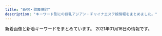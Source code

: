 ```yaml
---
title: "新宿・歌舞伎町"
description: "キーワード別にの巨乳アジアン・チャイナエステ嬢情報をまとめました。"
---
```


新着画像と新着キーワードをまとめています。
2021年01月16日の情報です。

<DmmAffiliateIns />
<KeywordTable
  shops={
    [
    {
        "url": "https://www.hagoromo.tokyo/",
        "img_links": [],
        "name": "\u7fbd\u8863\uff5e\u306f\u3054\u308d\u3082\uff5e",
        "keywords": {},
        "station": "JR\u65b0\u5bbf\u99c5\u6771\u53e3\u30fb\u6b4c\u821e\u4f0e\u753a"
    },
    {
        "url": "https://shinjuku-mensesthe.com/",
        "station": "JR\u65b0\u5bbf\u99c5\u6771\u53e3",
        "name": "\u5915\u9727 \u3086\u3046\u304e\u308a",
        "keywords": {
            "F": 1
        },
        "img_links": [
            "https://shinjuku-mensesthe.com/staff/yuki-l1.jpg",
            "https://shinjuku-mensesthe.com/massage/2020/09/14/hana-s1.jpg",
            "https://shinjuku-mensesthe.com/massage/2020/08/16/riri-s1.jpg",
            "https://shinjuku-mensesthe.com/staff/saya-s1.jpg",
            "https://shinjuku-mensesthe.com/icon/line.png",
            "https://shinjuku-mensesthe.com/staff/yukari-l1.jpg",
            "https://shinjuku-mensesthe.com/room/room-l1.jpg",
            "https://shinjuku-mensesthe.com/images/main-small.jpg",
            "https://shinjuku-mensesthe.com/room/room-l3.jpg",
            "https://shinjuku-mensesthe.com/menu/home.png",
            "https://shinjuku-mensesthe.com/staff/saya-l1.jpg",
            "https://scdn.line-apps.com/n/line_add_friends/btn/ja.png",
            "https://shinjuku-mensesthe.com/images/top1.jpg",
            "https://shinjuku-mensesthe.com/images/flower.png",
            "https://shinjuku-mensesthe.com/staff/sora-s1.jpg",
            "https://shinjuku-mensesthe.com/staff/yuki-s1.jpg",
            "https://shinjuku-mensesthe.com/staff/risa-s1.jpg",
            "https://shinjuku-mensesthe.com/images/footer-r.png",
            "https://shinjuku-mensesthe.com/menu/blog.png",
            "https://shinjuku-mensesthe.com/massage/2020/07/31/ai-s2.jpg",
            "https://shinjuku-mensesthe.com/staff/yukari-s1.jpg",
            "https://shinjuku-mensesthe.com/images/clear.png",
            "https://shinjuku-mensesthe.com/link/mens-esthe.png",
            "https://shinjuku-mensesthe.com/staff/arisa-l1.jpg",
            "https://shinjuku-mensesthe.com/room/room-l4.jpg",
            "https://shinjuku-mensesthe.com/button/blog.png",
            "https://shinjuku-mensesthe.com/images/header3.png",
            "https://shinjuku-mensesthe.com/menu/staff.png",
            "https://shinjuku-mensesthe.com/images/camp.png",
            "https://shinjuku-mensesthe.com/staff/sora-l1.jpg",
            "https://shinjuku-mensesthe.com/staff/risa-l1.jpg",
            "https://shinjuku-mensesthe.com/massage/2020/10/21/risa-s1.jpg",
            "https://shinjuku-mensesthe.com/icon/facebook.png",
            "https://shinjuku-mensesthe.com/2020/01/23/miki-s1.jpg",
            "https://shinjuku-mensesthe.com/icon/twitter.png",
            "https://shinjuku-mensesthe.com/menu/info.png",
            "https://shinjuku-mensesthe.com/images/top2.jpg",
            "https://shinjuku-mensesthe.com/massage/2020/10/05/yuki-s1.jpg",
            "https://shinjuku-mensesthe.com/button/home.png",
            "https://shinjuku-mensesthe.com/icon/yelp.png",
            "https://shinjuku-mensesthe.com/2019/12/15/sayuri-s2.jpg",
            "https://shinjuku-mensesthe.com/images/top3.jpg",
            "https://shinjuku-mensesthe.com/images/main-top.jpg",
            "https://shinjuku-mensesthe.com/room/room-l2.jpg",
            "https://shinjuku-mensesthe.com/staff/shiori-s1.jpg",
            "https://shinjuku-mensesthe.com/2020/01/23/sakura-s1.jpg",
            "https://shinjuku-mensesthe.com/massage/2020/07/31/covit19.jpg",
            "https://shinjuku-mensesthe.com/button/staff.png",
            "https://shinjuku-mensesthe.com/images/footer-l.png",
            "https://shinjuku-mensesthe.com/images/qrcode.png",
            "https://shinjuku-mensesthe.com/staff/arisa-s1.jpg",
            "https://shinjuku-mensesthe.com/images/main-sp.jpg"
        ]
    },
    {
        "keywords": {
            "89": 1,
            "D": 8,
            "F": 1,
            "87": 2,
            "88": 4,
            "86": 2,
            "90": 2,
            "C": 1,
            "E": 1
        },
        "img_links": [
            "http://clear-es.net/images/index_06.jpg",
            "http://clear-es.net/uploads/c1f6d0346f5cb109ac62c21a58c7deff.jpg",
            "http://clear-es.net/images/girls_11.jpg",
            "http://clear-es.net/yamituki-n/uploads/images/juri01s.jpg",
            "http://clear-es.net/images/koko_1.jpg",
            "http://clear-es.net/images/index_19.jpg",
            "http://clear-es.net/yamituki-n/uploads/images/mika03s.jpg",
            "http://clear-es.net/yamituki-n/uploads/images/yui01.jpg",
            "http://clear-es.net/yamituki-n/uploads/images/mmexport1576417470781.jpg",
            "http://clear-es.net/images/index_03.jpg",
            "http://clear-es.net/images/index_23.jpg",
            "http://clear-es.net/images/index_15.jpg",
            "http://clear-es.net/images/index_27.jpg",
            "http://clear-es.net/uploads/7553669390f1cc93427a4f6ad33b4668.jpg",
            "http://clear-es.net/uploads/22c8968348a9acc2dfc9ab0aecb09c27.jpg",
            "http://clear-es.net/images/index_28.jpg",
            "http://clear-es.net/uploads/09bdd5637edec4bfa3d47a7e9874640b.jpg",
            "http://clear-es.net/images/index_26.jpg",
            "http://clear-es.net/images/index_28_01.jpg",
            "http://clear-es.net/yamituki-n/uploads/images/rena02.jpg",
            "http://clear-es.net/images/index_21.jpg",
            "http://clear-es.net/uploads/f426bd85a8f6a9eac87e55b2d44c4bd5.jpg",
            "http://clear-es.net/uploads/cec0ed392fe00d8e3ff867c0625809e6.jpg",
            "http://clear-es.net/images/index_11.jpg",
            "http://clear-es.net/images/index_07.jpg",
            "http://clear-es.net/my_work/images/pic1.png",
            "http://clear-es.net/images/index_13.jpg",
            "http://clear-es.net/images/index_10.jpg",
            "http://clear-es.net/uploads/deba56537604611ac3b8da004b92d809.jpg",
            "http://clear-es.net/images/index_09.jpg",
            "http://clear-es.net/images/index_18.jpg",
            "http://clear-es.net/images/girls_03.jpg",
            "http://clear-es.net/images/index_04.jpg",
            "http://clear-es.net/images/girls_13.jpg",
            "http://clear-es.net/images/index_05.jpg",
            "http://clear-es.net/yamituki-n/uploads/images/rena01.jpg",
            "http://clear-es.net/images/index_01.jpg",
            "http://clear-es.net/images/index_02.jpg",
            "http://clear-es.net/uploads/97eb17743f96fd7f0551aab0bedd5e6f.jpg",
            "http://clear-es.net/uploads/10299154955d10c3b815a5638a35a934.jpg",
            "http://clear-es.net/uploads/e1133a4ba0f8c81f9d272f5793bda380.jpg",
            "http://clear-es.net/images/service_11.jpg",
            "http://clear-es.net/uploads/2aa97908694153fb149943f0b8445352.jpg",
            "http://clear-es.net/images/index_24.jpg",
            "http://clear-es.net/images/index_08.jpg",
            "http://clear-es.net/images/index_12.jpg",
            "http://clear-es.net/images/gallery_11.jpg",
            "http://clear-es.net/images/index_20.jpg",
            "http://clear-es.net/images/index_14.jpg",
            "http://clear-es.net/uploads/a62d7f24a5b9a4fd5aeef678eb24ef4b.jpg",
            "http://clear-es.net/images/index_25.jpg",
            "http://clear-es.net/images/index_17.jpg"
        ],
        "name": "CLEAR-\u30af\u30ea\u30a2-",
        "url": "http://clear-es.net/",
        "station": "\u897f\u6b66\u65b0\u5bbf\u99c5\u5317\u53e3"
    },
    {
        "station": "JR\u65b0\u5bbf\u99c5\u6771\u53e3",
        "name": "\u30c6\u30bb\u30e9-Tethera-",
        "img_links": [
            "http://aroma-massage.red/images/tm.png",
            "http://aroma-massage.red/images/fbb.jpg",
            "http://aroma-massage.red/images/kan.jpg",
            "http://aroma-massage.red/images/cg3.jpg",
            "http://aroma-massage.red/images/sta1.jpg",
            "http://aroma-massage.red/images/creditcard.jpg",
            "http://aroma-massage.red/images/sta6.jpg",
            "http://aroma-massage.red/images/sta4.jpg",
            "http://aroma-massage.red/images/nft.jpg",
            "http://aroma-massage.red/images/toph.png",
            "http://aroma-massage.red/images/sysl.jpg",
            "http://aroma-massage.red/images/card.jpg",
            "http://aroma-massage.red/images/acb.jpg",
            "http://aroma-massage.red/images/fbt.jpg",
            "http://aroma-massage.red/images/cg6.jpg",
            "http://aroma-massage.red/images/cg4.jpg",
            "http://aroma-massage.red/images/stal.jpg",
            "http://aroma-massage.red/images/cg5.jpg",
            "http://aroma-massage.red/images/sta5.jpg",
            "http://aroma-massage.red/images/option.jpg",
            "http://aroma-massage.red/images/sta3.jpg",
            "http://aroma-massage.red/images/cg1.jpg",
            "http://aroma-massage.red/images/int.jpg",
            "http://aroma-massage.red/images/cg2.jpg",
            "http://aroma-massage.red/images/qr.jpg",
            "http://aroma-massage.red/images/sta2.jpg"
        ],
        "keywords": {
            "D": 20,
            "E": 10
        },
        "url": "http://aroma-massage.red/"
    },
    {
        "name": "fairy\u30d5\u30a7\u30a2\u30ea\u30fc",
        "url": "http://fairy.este88.com/",
        "keywords": {},
        "station": "\u897f\u6b66\u65b0\u5bbf\u99c5\u5317\u53e3",
        "img_links": [
            "http://fairy.este88.com/images/mika1.jpg",
            "http://fairy.este88.com/images/koyuki1.jpg",
            "http://fairy.este88.com/images/r02.jpg",
            "http://fairy.este88.com/img/kaori1.jpg",
            "http://fairy.este88.com/gals/sayuri1.jpg",
            "http://fairy.este88.com/gals/nnana1.jpg",
            "http://fairy.este88.com/images/r01.jpg",
            "http://fairy.este88.com/images/ph1.jpg",
            "http://fairy.este88.com/img/momo1.jpg",
            "http://fairy.este88.com/img/koyuki1.jpg",
            "http://fairy.este88.com/images/kixyoko1.jpg",
            "http://fairy.este88.com/images/kaori1.jpg",
            "http://fairy.este88.com/img/mika1.jpg",
            "http://fairy.este88.com/images/momo1.jpg",
            "http://fairy.este88.com/img/kixyoko1.jpg",
            "http://fairy.este88.com/gals/koko1.jpg",
            "http://fairy.este88.com/gals/risa1.jpg",
            "http://fairy.este88.com/images/r04.jpg"
        ]
    },
    {
        "keywords": {
            "C": 8
        },
        "url": "http://hi-msg.com/koyuki/",
        "station": "JR\u65b0\u5bbf\u99c5\u6771\u53e3",
        "name": "KOYUKI",
        "img_links": [
            "http://hi-msg.com/koyuki/img/tel.png",
            "http://hi-msg.com/koyuki/img/p-8.jpg",
            "http://hi-msg.com/koyuki/img/p-4-1.jpg",
            "http://hi-msg.com/koyuki/img/p-2-1.jpg",
            "http://hi-msg.com/koyuki/img/english-t4.png",
            "http://hi-msg.com/koyuki/img/p-4.jpg",
            "http://hi-msg.com/koyuki/img/p-9.jpg",
            "http://hi-msg.com/koyuki/img/english-t5.png",
            "http://hi-msg.com/koyuki/img/english-t1.png",
            "http://hi-msg.com/koyuki/img/tit.png",
            "http://hi-msg.com/koyuki/img/t-1.png",
            "http://hi-msg.com/koyuki/img/t-2.png",
            "http://hi-msg.com/koyuki/img/p-7-1.jpg",
            "http://hi-msg.com/koyuki/img/p-1.jpg",
            "http://hi-msg.com/koyuki/img/english-t6.png",
            "http://hi-msg.com/koyuki/img/card-english.png",
            "http://hi-msg.com/koyuki/img/p-0.jpg",
            "http://hi-msg.com/koyuki/img/card.png",
            "http://hi-msg.com/koyuki/img/p-3-1.jpg",
            "http://hi-msg.com/koyuki/img/english-t3.png",
            "http://hi-msg.com/koyuki/img/english-t2.png",
            "http://hi-msg.com/koyuki/img/newstback.png",
            "http://hi-msg.com/koyuki/img/kanban4s.jpg",
            "http://hi-msg.com/koyuki/img/kanban4.jpg",
            "http://hi-msg.com/koyuki/img/p-6.jpg",
            "http://hi-msg.com/koyuki/img/p-3.jpg",
            "http://hi-msg.com/koyuki/img/p-7.jpg",
            "http://hi-msg.com/koyuki/img/head.png",
            "http://hi-msg.com/koyuki/img/p-11.jpg",
            "http://hi-msg.com/koyuki/img/p-2.jpg",
            "http://hi-msg.com/koyuki/img/t-3.png",
            "http://hi-msg.com/koyuki/img/botton.png",
            "http://hi-msg.com/koyuki/img/p-6-1.jpg",
            "http://hi-msg.com/koyuki/img/p-8-1.jpg",
            "http://hi-msg.com/koyuki/img/re.png",
            "http://hi-msg.com/koyuki/img/p-10.jpg",
            "http://hi-msg.com/koyuki/img/p-5.jpg"
        ]
    },
    {
        "name": "RELAIR \uff5e\u30ea\u30ec\u30a2\uff5e",
        "station": "\u65b0\u5bbf\u897f\u53e3\u99c5D5\u51fa\u53e3",
        "keywords": {
            "C": 8
        },
        "url": "http://in-esthe.com/relair/",
        "img_links": [
            "http://in-esthe.com/relair/img/p-3-1.jpg",
            "http://in-esthe.com/relair/img/p-9.jpg",
            "http://in-esthe.com/relair/img/newstback.png",
            "http://in-esthe.com/relair/img/re.png",
            "http://in-esthe.com/relair/img/card-english.png",
            "http://in-esthe.com/relair/img/tel.png",
            "http://in-esthe.com/relair/img/p-2.jpg",
            "http://in-esthe.com/relair/img/botton.png",
            "http://in-esthe.com/relair/img/fla1.png",
            "http://in-esthe.com/relair/img/fla2.png",
            "http://in-esthe.com/relair/img/head.png",
            "http://in-esthe.com/relair/img/t-1.png",
            "http://in-esthe.com/relair/img/p-8.jpg",
            "http://in-esthe.com/relair/img/english-t3.png",
            "http://in-esthe.com/relair/img/p-1.jpg",
            "http://in-esthe.com/relair/img/t-3.png",
            "http://in-esthe.com/relair/img/t-2.png",
            "http://in-esthe.com/relair/img/p-0.jpg",
            "http://in-esthe.com/relair/img/p-7.jpg",
            "http://in-esthe.com/relair/img/english-t5.png",
            "http://in-esthe.com/relair/img/p-3.jpg",
            "http://in-esthe.com/relair/img/s-1.jpg",
            "http://in-esthe.com/relair/img/p-1-1.jpg",
            "http://in-esthe.com/relair/img/english-t1.png",
            "http://in-esthe.com/relair/img/english-t6.png",
            "http://in-esthe.com/relair/img/twitter.png",
            "http://in-esthe.com/relair/img/english-t2.png",
            "http://in-esthe.com/relair/img/english-t4.png",
            "http://in-esthe.com/relair/img/fla.png",
            "http://in-esthe.com/relair/img/kanban4.jpg"
        ]
    },
    {
        "station": "JR\u65b0\u5bbf\u99c5\u897f\u53e3",
        "img_links": [
            "http://sweety-est.tokyo/images/a6.jpg",
            "http://sweety-est.tokyo/images/b-online.png",
            "http://sweety-est.tokyo/images/a8.jpg",
            "http://sweety-est.tokyo/images/tit-sub2.jpg",
            "http://sweety-est.tokyo/images/r4.jpg",
            "http://sweety-est.tokyo/images/slider-img001.jpg",
            "http://sweety-est.tokyo/images/r6.jpg",
            "http://sweety-est.tokyo/images/cg06.jpg",
            "http://sweety-est.tokyo/images/tit-sub5.jpg",
            "http://sweety-est.tokyo/images/m1.jpg",
            "http://sweety-est.tokyo/images/r3.jpg",
            "http://sweety-est.tokyo/images/a4.jpg",
            "http://sweety-est.tokyo/images/a7.jpg",
            "http://sweety-est.tokyo/images/cg08.jpg",
            "http://sweety-est.tokyo/images/m3.jpg",
            "http://sweety-est.tokyo/images/cg05.jpg",
            "http://sweety-est.tokyo/images/cg07.jpg",
            "http://sweety-est.tokyo/images/tit-sub3.jpg",
            "http://sweety-est.tokyo/images/cg04.jpg",
            "http://sweety-est.tokyo/images/r1.jpg",
            "http://sweety-est.tokyo/images/m4.jpg",
            "http://sweety-est.tokyo/images/tit-sub1.jpg",
            "http://sweety-est.tokyo/images/cg03.jpg",
            "http://sweety-est.tokyo/images/r2.jpg",
            "http://sweety-est.tokyo/images/a5.jpg",
            "http://sweety-est.tokyo/images/slider-img003.jpg",
            "http://sweety-est.tokyo/images/slider-img002.jpg",
            "http://sweety-est.tokyo/images/kan.jpg",
            "http://sweety-est.tokyo/images/cg02.jpg",
            "http://sweety-est.tokyo/images/qr.jpg",
            "http://sweety-est.tokyo/images/b-tel.png",
            "http://sweety-est.tokyo/images/r5.jpg",
            "http://sweety-est.tokyo/images/sys.jpg",
            "http://sweety-est.tokyo/images/a1.jpg",
            "http://sweety-est.tokyo/images/cg01.jpg",
            "http://sweety-est.tokyo/images/tit-sub6.jpg",
            "http://sweety-est.tokyo/images/m2.jpg",
            "http://sweety-est.tokyo/images/tit-sub4.jpg",
            "http://sweety-est.tokyo/images/kan1.jpg",
            "http://sweety-est.tokyo/images/a2.jpg",
            "http://sweety-est.tokyo/link/menlog.jpg",
            "http://sweety-est.tokyo/images/a3.jpg"
        ],
        "name": "sweet-\u30b9\u30a6\u30a3\u30fc\u30c8-",
        "url": "http://sweety-est.tokyo/",
        "keywords": {
            "86": 14,
            "E": 8,
            "87": 2,
            "D": 2
        }
    },
    {
        "name": "Fairy Girl",
        "url": "http://fairy-girl.work/",
        "keywords": {},
        "station": "JR\u65b0\u5bbf\u99c5\u897f\u53e3",
        "img_links": [
            "http://fairy-girl.work/images/11.jpg",
            "http://fairy-girl.work/staff/kana.jpg",
            "http://fairy-girl.work/images/ac1.jpg",
            "http://fairy-girl.work/staff/rika.jpg",
            "http://fairy-girl.work/images/line.png",
            "http://fairy-girl.work/images/8.jpg",
            "http://fairy-girl.work/staff/misa.jpg",
            "http://fairy-girl.work/images/news.jpg",
            "http://fairy-girl.work/images/7.jpg",
            "http://fairy-girl.work/img/rara1.jpg",
            "http://fairy-girl.work/images/6.jpg",
            "http://fairy-girl.work/images/10.jpg",
            "http://fairy-girl.work/staff/mari.jpg",
            "http://fairy-girl.work/img/kana1.jpg",
            "http://fairy-girl.work/img/mari1.jpg",
            "http://fairy-girl.work/images/tr.jpg",
            "http://fairy-girl.work/images/sys2.jpg",
            "http://fairy-girl.work/images/ac2.jpg",
            "http://fairy-girl.work/img/rina1.jpg",
            "http://fairy-girl.work/images/sys1.jpg",
            "http://fairy-girl.work/images/2.jpg",
            "http://fairy-girl.work/staff/eri.jpg",
            "http://fairy-girl.work/images/5.jpg",
            "http://fairy-girl.work/staff/kiki.jpg",
            "http://fairy-girl.work/staff/yuyu.jpg",
            "http://fairy-girl.work/img/kiki1.jpg",
            "http://fairy-girl.work/images/mobile.jpg",
            "http://fairy-girl.work/img/eri1.jpg",
            "http://fairy-girl.work/img/hitomi1.jpg",
            "http://fairy-girl.work/img/eri2.jpg",
            "http://fairy-girl.work/images/staff_t.jpg",
            "http://fairy-girl.work/staff/hitomi.jpg",
            "http://fairy-girl.work/images/1.jpg",
            "http://fairy-girl.work/images/bana0404_4.png",
            "http://fairy-girl.work/images/interior_t.jpg",
            "http://fairy-girl.work/images/3.jpg",
            "http://fairy-girl.work/img/yuyu1.jpg",
            "http://fairy-girl.work/images/9.jpg",
            "http://fairy-girl.work/images/12.jpg",
            "http://fairy-girl.work/images/int2.jpg",
            "http://fairy-girl.work/img/yuki1.jpg",
            "http://fairy-girl.work/img/kiki2.jpg",
            "http://fairy-girl.work/images/int1.jpg",
            "http://fairy-girl.work/staff/rara.jpg",
            "http://fairy-girl.work/img/misa1.jpg",
            "http://fairy-girl.work/img/rika1.jpg",
            "http://fairy-girl.work/staff/rina.jpg",
            "http://fairy-girl.work/staff/yuki.jpg"
        ]
    },
    {
        "name": "\u30d4\u30e5\u30a2\u30ea\u30be\u30fc\u30c8II",
        "keywords": {
            "98": 2,
            "90": 2,
            "94": 1,
            "E": 2,
            "D": 10,
            "86": 5,
            "88": 3,
            "84": 1,
            "85": 3,
            "C": 1,
            "89": 2,
            "96": 1,
            "F": 1,
            "92": 1
        },
        "url": "http://pure-resort.tyo.cm/",
        "station": "JR\u65b0\u5bbf\u99c5\u6771\u53e3",
        "img_links": [
            "http://pure-resort.tyo.cm/images/s_Staff.png",
            "http://pure-resort.tyo.cm/photos/sites/79/2019/03/2019032513361044.jpg",
            "http://pure-resort.tyo.cm/photos/sites/79/2019/08/2019082910403098.jpg",
            "http://pure-resort.tyo.cm/photos/sites/79/2019/04/201904111031010.jpg",
            "http://pure-resort.tyo.cm/images/s_pick.png",
            "http://pure-resort.tyo.cm/images/pure.png",
            "http://pure-resort.tyo.cm/photos/sites/79/2019/02/2019021613425634.png",
            "http://pure-resort.tyo.cm/photos/sites/79/2019/03/201903251336102.jpg",
            "http://pure-resort.tyo.cm/images/info_bj1.png",
            "http://pure-resort.tyo.cm/photos/sites/79/2018/12/2018120620512437.jpg",
            "http://pure-resort.tyo.cm/images/movie.jpg",
            "http://pure-resort.tyo.cm/photos/sites/79/2020/01/2020012408381891.jpg",
            "http://pure-resort.tyo.cm/images/news_bj3.png",
            "http://pure-resort.tyo.cm/photos/sites/79/2019/03/2019032513361063.jpg",
            "http://pure-resort.tyo.cm/images/top.png",
            "http://pure-resort.tyo.cm/photos/sites/79/2020/01/2020013001414859.jpg",
            "http://pure-resort.tyo.cm/photos/sites/79/2019/06/2019061515583771.jpg",
            "http://pure-resort.tyo.cm/images/s_twitter.png",
            "http://pure-resort.tyo.cm/images/mobile.png",
            "http://pure-resort.tyo.cm/photos/sites/79/2019/02/2019021613471797.jpg",
            "http://pure-resort.tyo.cm/images/news_bj1.png",
            "http://pure-resort.tyo.cm/photos/sites/79/2018/12/2018120620510142.jpg",
            "http://pure-resort.tyo.cm/photos/sites/79/2019/05/2019052114301665.jpg",
            "http://pure-resort.tyo.cm/images/s_Access.png",
            "http://pure-resort.tyo.cm/images/s_Recruit.png",
            "http://pure-resort.tyo.cm/photos/sites/79/2018/12/2018120620533769.jpg",
            "http://pure-resort.tyo.cm/photos/sites/79/2019/03/2019032513361053.jpg",
            "http://pure-resort.tyo.cm/images/s_face.png",
            "http://pure-resort.tyo.cm/images/info_bj3.png",
            "http://pure-resort.tyo.cm/photos/sites/79/2019/06/2019060310424416.jpg",
            "http://pure-resort.tyo.cm/images/s_info.png",
            "http://pure-resort.tyo.cm/images/line1.png",
            "http://pure-resort.tyo.cm/photos/sites/79/2018/12/2018120620515823.jpg",
            "http://pure-resort.tyo.cm/photos/sites/79/2019/10/2019100810264682.jpg",
            "http://pure-resort.tyo.cm/images/line.png",
            "http://pure-resort.tyo.cm/photos/sites/79/2020/02/2020020804143839.jpg",
            "http://pure-resort.tyo.cm/photos/sites/79/2019/01/2019011014121443.jpg",
            "http://pure-resort.tyo.cm/images/s_news.png",
            "http://pure-resort.tyo.cm/images/s_movie.png",
            "http://pure-resort.tyo.cm/images/s_Room.png",
            "http://pure-resort.tyo.cm/photos/sites/79/2019/11/2019110401242820.jpg"
        ]
    },
    {
        "img_links": [
            "http://ciretva.xyz/picture/news.jpg",
            "http://ciretva.xyz/picture/pick.jpg",
            "http://ciretva.xyz/picture/face.jpg",
            "http://ciretva.xyz/uploads/201021/1-201021155Z4139.jpg",
            "http://ciretva.xyz/uploads/201021/1-201021155925315.jpg",
            "http://ciretva.xyz/picture/room2.jpg",
            "http://ciretva.xyz/uploads/201021/1-201021155932238.jpg",
            "http://ciretva.xyz/picture/face_bj1.png",
            "http://ciretva.xyz/uploads/201021/1-201021155913C7.jpg",
            "http://ciretva.xyz/picture/room1.jpg",
            "http://ciretva.xyz/picture/top.jpg",
            "http://ciretva.xyz/picture/s_staff.png",
            "http://ciretva.xyz/picture/room3.jpg",
            "http://ciretva.xyz/uploads/201021/1-201021155T9631.jpg",
            "http://ciretva.xyz/uploads/201021/1-201021155T02L.jpg",
            "http://ciretva.xyz/picture/room4.jpg"
        ],
        "name": "\u4f73\u7e01 \uff5e\u304b\u3048\u3093\uff5e",
        "station": "\u897f\u6b66\u65b0\u5bbf\u99c5\u5317\u53e3",
        "keywords": {
            "D": 3,
            "86": 2
        },
        "url": "http://ciretva.xyz/"
    },
    {
        "keywords": {
            "C": 17
        },
        "img_links": [
            "http://aes-aroma.com/pic/head.png",
            "http://aes-aroma.com/staff/mimi/01.jpg",
            "http://aes-aroma.com/staff/haru/01.jpg",
            "http://aes-aroma.com/staff/nana/01.jpg",
            "http://aes-aroma.com/i/files/homeimg.jpg",
            "http://aes-aroma.com/img/ttl_staff.png",
            "http://aes-aroma.com/img/ttl_mobile.png",
            "http://aes-aroma.com/staff/yoko/02.jpg",
            "http://aes-aroma.com/staff/kaori/01.jpg",
            "http://aes-aroma.com/img/ttl_pickup.png",
            "http://aes-aroma.com/staff/koko/01.jpg",
            "http://aes-aroma.com/staff/yoko/01.jpg",
            "http://aes-aroma.com/img/ttl_tnew.png",
            "http://aes-aroma.com/staff/miki/01.jpg",
            "http://aes-aroma.com/staff/ai/01.jpg",
            "http://aes-aroma.com/img/ttl_rec.png"
        ],
        "url": "http://aes-aroma.com/",
        "station": "JR\u65b0\u5bbf\u99c5\u5357\u53e3",
        "name": "\u7652\u3057\u306e\u5bbf"
    },
    {
        "keywords": {
            "C": 1
        },
        "img_links": [
            "http://ruby-es.com/uploads/rubyes/2017/02/img_info_01.png",
            "http://crystal-est.net/uploads/crystal/2017/03/btn_top_02.png",
            "http://crystal-est.net/uploads/crystal/2017/03/btn_top_03.png",
            "http://crystal-est.net/uploads/crystal/2020/11/tel.jpg",
            "http://crystal-est.net/uploads/crystal/2017/03/subvisual_enquete1.png",
            "http://crystal-est.net/uploads/crystal/2017/03/icon_flower.png",
            "http://crystal-est.net/uploads/crystal/2017/03/r3.jpg",
            "http://crystal-est.net/uploads/crystal/2017/04/line2.png",
            "http://crystal-est.net/uploads/crystal/2018/05/mayu1.jpeg",
            "http://ruby-es.com/uploads/rubyes/2017/02/img_info_06.png",
            "http://crystal-est.net/uploads/crystal/2017/03/subvisual_contact.png",
            "http://crystal-est.net/uploads/crystal/2018/07/wechatimg125.jpeg",
            "http://crystal-est.net/uploads/crystal/2017/03/subvisual_reserve.png",
            "http://crystal-est.net/uploads/crystal/images/subvisual_staff.png",
            "http://crystal-est.net/uploads/crystal/2017/04/bnr_side_01.png",
            "http://crystal-est.net/uploads/crystal/2017/03/r2.jpg",
            "http://crystal-est.net/uploads/crystal/2017/03/treatment2.png",
            "http://crystal-est.net/uploads/crystal/2017/03/ruby6.png",
            "http://ruby-es.com/uploads/rubyes/2017/02/img_info_03.png",
            "http://crystal-est.net/uploads/crystal/2017/03/subvisual_magazine1.png",
            "http://crystal-est.net/uploads/crystal/2018/07/wechatimg94.jpeg",
            "http://crystal-est.net/uploads/crystal/2017/04/leftmovie.png",
            "http://crystal-est.net/uploads/crystal/2017/03/bnr_side_credit1.png",
            "http://crystal-est.net/uploads/crystal/2017/03/bnr_side_042.png",
            "http://crystal-est.net/uploads/crystal/2018/07/wechatimg31.jpeg",
            "http://crystal-est.net/uploads/crystal/2020/12/img_6830.jpg",
            "http://crystal-est.net/uploads/crystal/2018/07/wechatimg30.jpeg",
            "http://crystal-est.net/uploads/crystal/images/no-photo.jpg",
            "http://ruby-es.com/uploads/rubyes/2017/02/img_info_05.png",
            "http://crystal-est.net/uploads/crystal/2017/07/yuyu2.jpeg",
            "http://crystal-est.net/uploads/crystal/2017/04/web.png",
            "http://crystal-est.net/uploads/crystal/2020/12/img_6902.jpg",
            "http://crystal-est.net/uploads/crystal/images/icon_flower.png",
            "http://crystal-est.net/uploads/crystal/2017/02/wifi.jpg",
            "http://crystal-est.net/uploads/crystal/2017/03/bnr_side_052.png",
            "http://crystal-est.net/uploads/crystal/images/p01.png",
            "http://ruby-es.com/uploads/rubyes/2017/02/img_info_02.png",
            "http://crystal-est.net/uploads/crystal/2018/08/wechatimg49.jpeg",
            "http://crystal-est.net/uploads/crystal/2017/03/subvisual_qa.png",
            "http://crystal-est.net/uploads/crystal/2017/03/r4.jpg",
            "http://crystal-est.net/uploads/crystal/2020/12/img_6907.jpeg",
            "http://crystal-est.net/uploads/crystal/2017/03/subvisual_link.png",
            "http://crystal-est.net/uploads/crystal/2017/03/bnr_side_032.png",
            "http://crystal-est.net/uploads/crystal/2018/07/wechatimg26.jpeg",
            "http://crystal-est.net/uploads/crystal/images/xing.png",
            "http://crystal-est.net/uploads/crystal/2017/02/ameba.jpg",
            "http://ruby-es.com/uploads/rubyes/2017/02/img_info_04.png",
            "http://crystal-est.net/uploads/crystal/2017/03/r1.jpg",
            "http://crystal-est.net/uploads/crystal/2017/03/subvisual_info.png",
            "http://crystal-est.net/uploads/crystal/2018/08/wechatimg51.jpeg",
            "http://crystal-est.net/uploads/crystal/2017/03/btn_top_01.png"
        ],
        "name": "\u30af\u30ea\u30b9\u30bf\u30eb",
        "url": "http://crystal-est.net/",
        "station": "JR\u65b0\u5bbf\u99c5\u6771\u53e3"
    },
    {
        "url": "https://gokujo.iest.info/",
        "img_links": [
            "https://gokujo.iest.info/images/nav_link03.png",
            "https://gokujo.iest.info/images/nav_link01.png",
            "https://gokujo.iest.info/images/nav_link06.png",
            "https://gokujo.iest.info/photos/sites/3/2020/10/2020100614353293.jpg",
            "https://gokujo.iest.info/images/tit_staff.jpg",
            "https://gokujo.iest.info/images/room1_l.jpg",
            "https://gokujo.iest.info/images/nav_link05.png",
            "https://gokujo.iest.info/images/sp_end.png",
            "https://gokujo.iest.info/photos/sites/3/2020/10/2020100614352832.jpg",
            "https://gokujo.iest.info/images/nav_link08.png",
            "https://gokujo.iest.info/images/side_mobile.jpg",
            "https://gokujo.iest.info/images/room3_l.jpg",
            "https://gokujo.iest.info/images/sp_tit_movie.jpg",
            "https://gokujo.iest.info/photos/sites/3/2020/10/2020100614353292.jpg",
            "https://gokujo.iest.info/images/sp_tit_link.jpg",
            "https://gokujo.iest.info/images/sp_tit_staff02.jpg",
            "https://gokujo.iest.info/photos/sites/3/2020/10/2020100614352922.jpg",
            "https://gokujo.iest.info/images/nav_link04.png",
            "https://gokujo.iest.info/photos/sites/3/2020/10/2020100614352894.jpg",
            "https://gokujo.iest.info/photos/sites/3/2020/10/202010061435254.jpg",
            "https://gokujo.iest.info/images/end.png",
            "https://gokujo.iest.info/photos/sites/3/2020/10/2020100614353044.jpg",
            "https://gokujo.iest.info/images/nav_link02.png",
            "https://gokujo.iest.info/images/tit_pick.jpg",
            "https://gokujo.iest.info/photos/sites/3/2020/10/2020100614352927.jpg",
            "https://gokujo.iest.info/images/sp_tit_pick.jpg",
            "https://gokujo.iest.info/photos/sites/3/2020/10/2020100614353025.jpg",
            "https://gokujo.iest.info/photos/sites/3/2020/10/202010061435276.jpg",
            "https://gokujo.iest.info/images/room4_l.jpg",
            "https://gokujo.iest.info/images/nav_link07.png",
            "https://gokujo.iest.info/images/sp_tit_twitter.jpg",
            "https://gokujo.iest.info/photos/sites/3/2020/10/2020100614352799.jpg",
            "https://gokujo.iest.info/images/tit_staff02.jpg",
            "https://gokujo.iest.info/images/navbar-top.jpg",
            "https://gokujo.iest.info/images/sp_tit_info.jpg",
            "https://gokujo.iest.info/photos/sites/3/2020/10/2020100614353122.jpg",
            "https://gokujo.iest.info/images/tit_face.jpg",
            "https://gokujo.iest.info/photos/sites/3/2020/10/2020100614352629.jpg",
            "https://gokujo.iest.info/photos/sites/3/2020/10/2020100614353148.jpg",
            "https://gokujo.iest.info/images/room2_l.jpg",
            "https://gokujo.iest.info/images/top.png",
            "https://gokujo.iest.info/images/tit_link.jpg",
            "https://gokujo.iest.info/images/tit_info.jpg",
            "https://gokujo.iest.info/images/sp_tit_staff.jpg"
        ],
        "keywords": {
            "F": 104,
            "85": 39,
            "90": 72,
            "94": 58,
            "C": 53,
            "89": 68,
            "E": 161,
            "95": 34,
            "92": 21,
            "88": 26
        },
        "name": "\u65b0\u5bbf\u6975\u4e0a\u30e1\u30f3\u30ba\u30a8\u30b9\u30c6",
        "station": "JR\u65b0\u5bbf\u99c5"
    },
    {
        "keywords": {
            "88": 7,
            "D": 28,
            "86": 28,
            "85": 7
        },
        "img_links": [
            "https://mens-esthe.xyz/room/room-l2.jpg",
            "https://inage-mensesthe.com/icon/yelp.png",
            "https://mens-esthe.xyz/images/esthe4.jpg",
            "https://mens-esthe.xyz/staff/rina-l1.jpg",
            "https://mens-esthe.xyz/staff/rina-top.jpg",
            "https://mens-esthe.xyz/staff/rina-s1.jpg",
            "https://mens-esthe.xyz/staff/kana-l1.jpg",
            "https://mens-esthe.xyz/room/room-l7.jpg",
            "https://inage-mensesthe.com/icon/line.png",
            "https://mens-esthe.xyz/staff/moe-top.jpg",
            "https://inage-mensesthe.com/icon/twitter.png",
            "https://mens-esthe.xyz/staff/moe-s1.jpg",
            "https://mens-esthe.xyz/staff/natsumi-s1.jpg",
            "https://mens-esthe.xyz/room/room-l1.jpg",
            "https://mens-esthe.xyz/staff/natsumi-l1.jpg",
            "https://mens-esthe.xyz/room/room-l6.jpg",
            "https://inage-mensesthe.com/link/relaku_salon.jpg",
            "https://mens-esthe.xyz/icon/twitter.png",
            "https://mens-esthe.xyz/footer/footer-staff.png",
            "https://mens-esthe.xyz/images/esthe3.jpg",
            "https://mens-esthe.xyz/images/main-sp.jpg",
            "https://mens-esthe.xyz/footer/footer-line.png",
            "https://mens-esthe.xyz/staff/kana-top.jpg",
            "https://mens-esthe.xyz/staff/miki-l1.jpg",
            "https://mens-esthe.xyz/room/room-l5.jpg",
            "https://mens-esthe.xyz/images/main1.jpg",
            "https://mens-esthe.xyz/staff/nami-l1.jpg",
            "https://mens-esthe.xyz/room/room-l3.jpg",
            "https://mens-esthe.xyz/staff/nami-top.jpg",
            "https://inage-mensesthe.com/icon/facebook.png",
            "https://mens-esthe.xyz/images/qrcode.png",
            "https://mens-esthe.xyz/images/esthe2.jpg",
            "https://mens-esthe.xyz/staff/moe-l1.jpg",
            "https://mens-esthe.xyz/images/esthe1.jpg",
            "https://mens-esthe.xyz/staff/miki-top.jpg",
            "https://mens-esthe.xyz/room/room-l4.jpg",
            "https://mens-esthe.xyz/staff/nami-s1.jpg",
            "https://mens-esthe.xyz/icon/facebook.png",
            "https://mens-esthe.xyz/images/clear.png",
            "https://mens-esthe.xyz/staff/miki-s1.jpg",
            "https://mens-esthe.xyz/images/header3.png",
            "https://mens-esthe.xyz/footer/footer-tel.png",
            "https://mens-esthe.xyz/icon/yelp.png",
            "https://mens-esthe.xyz/staff/natsumi-top.jpg",
            "https://mens-esthe.xyz/room/room-l8.jpg",
            "https://mens-esthe.xyz/icon/line.png",
            "https://mens-esthe.xyz/staff/kana-s1.jpg"
        ],
        "name": "\u30b8\u30e5\u30ea\u30a2\u30f3",
        "url": "https://mens-esthe.xyz/",
        "station": "JR\u65b0\u5bbf\u99c5\u6771\u5357\u53e3"
    },
    {
        "keywords": {
            "E": 8,
            "C": 8,
            "87": 8,
            "86": 4,
            "85": 4
        },
        "name": "\u697d\u697d-\u30e9\u30af\u30e9\u30af-",
        "station": "\u65b0\u5bbf\u4e09\u4e01\u76ee\u99c5E1\u51fa\u53e3",
        "img_links": [
            "http://sakura-relax.net/images/cg03.jpg",
            "http://sakura-relax.net/images/cg07.jpg",
            "http://sakura-relax.net/images/cg06.jpg",
            "http://sakura-relax.net/images/top-img01.png",
            "http://sakura-relax.net/images/tel.png",
            "http://sakura-relax.net/images/top-img02.png",
            "http://sakura-relax.net/link/menlog.jpg",
            "http://sakura-relax.net/images/kan.jpg",
            "http://sakura-relax.net/images/cg04.jpg",
            "http://sakura-relax.net/images/qrc.png"
        ],
        "url": "http://sakura-relax.net/"
    },
    {
        "url": "http://yurali.oks.bz/",
        "keywords": {
            "D": 28,
            "85": 14,
            "86": 14,
            "87": 14,
            "E": 14
        },
        "station": "JR\u65b0\u5bbf\u99c5\u897f\u53e3",
        "img_links": [
            "http://yurali.oks.bz/images/room3.jpg",
            "http://yurali.oks.bz/images/top.jpg",
            "http://yurali.oks.bz/images/kanban.jpg",
            "http://yurali.oks.bz/images/acc1.jpg",
            "http://yurali.oks.bz/images/acc4.jpg",
            "http://yurali.oks.bz/images/mobile.jpg",
            "http://yurali.oks.bz/images/s2.jpg",
            "http://yurali.oks.bz/photos/sites/48/2020/09/2020090809341067.jpg",
            "http://yurali.oks.bz/images/right.jpg",
            "http://yurali.oks.bz/images/acc3.jpg",
            "http://yurali.oks.bz/photos/sites/48/2020/09/2020090809340917.jpg",
            "http://yurali.oks.bz/photos/sites/48/2020/09/2020090809341126.jpg",
            "http://yurali.oks.bz/images/room1.jpg",
            "http://yurali.oks.bz/images/content.jpg",
            "http://yurali.oks.bz/images/room4.jpg",
            "http://yurali.oks.bz/photos/sites/48/2020/06/2020063002493351.jpg",
            "http://yurali.oks.bz/photos/sites/48/2020/09/2020090809341490.jpg",
            "http://yurali.oks.bz/images/s1.jpg",
            "http://yurali.oks.bz/images/s4.jpg",
            "http://yurali.oks.bz/images/s3.jpg",
            "http://yurali.oks.bz/images/room2.jpg",
            "http://yurali.oks.bz/images/line.jpg",
            "http://yurali.oks.bz/photos/sites/48/2020/09/202009080934129.jpg",
            "http://yurali.oks.bz/images/s_new.png",
            "http://yurali.oks.bz/images/acc2.jpg"
        ],
        "name": "\u6c17\u697d"
    },
    {
        "station": "JR\u65b0\u5bbf\u99c5\u6771\u53e3\u30fb\u6b4c\u821e\u4f0e\u753a",
        "keywords": {
            "F": 67,
            "\u5de8\u4e73": 16,
            "\u4e73": 16,
            "85": 204,
            "84": 118,
            "86": 204,
            "89": 51,
            "87": 67,
            "E": 185,
            "88": 153,
            "C": 357
        },
        "img_links": [
            "https://aurora.iest.info/photos/sites/13/2020/12/2020122614121986.jpeg",
            "https://aurora.iest.info/photos/sites/13/2020/12/2020122614271778.jpeg",
            "https://aurora.iest.info/photos/sites/13/2021/01/2021011317502475.jpeg",
            "https://aurora.iest.info/photos/sites/13/2020/10/202010160425407.jpeg",
            "https://aurora.iest.info/images/info_sp.png",
            "https://aurora.iest.info/photos/sites/13/2021/01/2021011516351593-600x800.jpeg",
            "https://aurora.iest.info/images/room3.jpg",
            "https://aurora.iest.info/photos/sites/13/2020/10/2020100900362277.jpeg",
            "https://aurora.iest.info/photos/sites/13/2021/01/2021011317231918.jpeg",
            "https://aurora.iest.info/photos/sites/13/2021/01/2021011516351593.jpeg",
            "https://aurora.iest.info/images/side_mobile.jpg",
            "https://aurora.iest.info/images/room1.jpg",
            "https://aurora.iest.info/photos/sites/13/2020/12/2020122614044220.jpeg",
            "https://aurora.iest.info/photos/sites/13/2020/11/2020111207401521.jpeg",
            "https://aurora.iest.info/photos/sites/13/2020/10/2020102908284174.jpeg",
            "https://aurora.iest.info/photos/sites/13/2021/01/202101031920028.jpeg",
            "https://aurora.iest.info/photos/sites/13/2020/10/2020101018384481.jpeg",
            "https://aurora.iest.info/photos/sites/13/2020/12/2020123009042320.jpeg",
            "https://aurora.iest.info/photos/sites/13/2020/10/2020102421582718.jpeg",
            "https://aurora.iest.info/images/room2.jpg",
            "https://aurora.iest.info/images/staff0.jpg",
            "https://aurora.iest.info/images/head_tel.png",
            "https://aurora.iest.info/images/room4.jpg",
            "https://aurora.iest.info/photos/sites/13/2020/11/2020110420084826.jpeg",
            "https://aurora.iest.info/photos/sites/13/2020/12/2020122916203593.jpeg"
        ],
        "url": "https://aurora.iest.info/",
        "name": "\u30aa\u30fc\u30ed\u30e9"
    }
]
}
/>
<DmmAffiliateScript />
